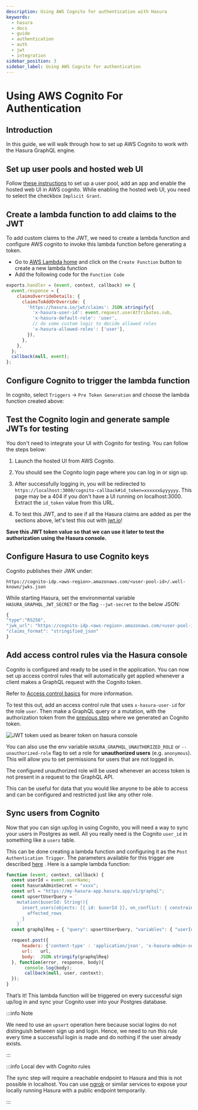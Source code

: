 ```yaml
---
description: Using AWS Cognito for authentication with Hasura
keywords:
  - hasura
  - docs
  - guide
  - authentication
  - auth
  - jwt
  - integration
sidebar_position: 3
sidebar_label: Using AWS Cognito for authentication
---
```



# Using AWS Cognito For Authentication

## Introduction

In this guide, we will walk through how to set up AWS Cognito to work with the Hasura GraphQL engine.

## Set up user pools and hosted web UI

Follow
[these instructions](https://docs.aws.amazon.com/cognito/latest/developerguide/getting-started-with-cognito-user-pools.html)
to set up a user pool, add an app and enable the hosted web UI in AWS cognito. While enabling the hosted web UI, you
need to select the checkbox `Implicit Grant`.

<Thumbnail src='/img/guides/cognito-app-client-settings.png' alt='Cognito App Client Settings' />

## Create a lambda function to add claims to the JWT

To add custom claims to the JWT, we need to create a lambda function and configure AWS cognito to invoke this lambda
function before generating a token.

- Go to [AWS Lambda home](https://console.aws.amazon.com/lambda/home) and click on the `Create Function` button to
  create a new lambda function
- Add the following code for the `Function Code`

```javascript
exports.handler = (event, context, callback) => {
  event.response = {
    claimsOverrideDetails: {
      claimsToAddOrOverride: {
        'https://hasura.io/jwt/claims': JSON.stringify({
          'x-hasura-user-id': event.request.userAttributes.sub,
          'x-hasura-default-role': 'user',
          // do some custom logic to decide allowed roles
          'x-hasura-allowed-roles': ['user'],
        }),
      },
    },
  };
  callback(null, event);
};
```

<Thumbnail src='/img/guides/cognito-lambda.png' alt='Cognito Lambda function to add claims to the JWT' />

## Configure Cognito to trigger the lambda function

In cognito, select `Triggers` -> `Pre Token Generation` and choose the lambda function created above:

<Thumbnail src='/img/guides/cognito-triggers-1.png' alt='Select lambda for the trigger' />

<Thumbnail src='/img/guides/cognito-triggers-2.png' alt='Select lambda for the trigger' />

## Test the Cognito login and generate sample JWTs for testing

You don't need to integrate your UI with Cognito for testing. You can follow the steps below:

1.  Launch the hosted UI from AWS Cognito.

<Thumbnail src='/img/guides/cognito-launch-hosted-ui.png' alt='Launch Cognito Login UI' />

2.  You should see the Cognito login page where you can log in or sign up.

<Thumbnail src='/img/guides/cognito-login.png' alt='Cognito Login Page' />

<div id='test-cognito' />

3. After successfully logging in, you will be redirected to
   `https://localhost:3000/cognito-callback#id_token=xxxxxx&yyyyyy`. This page may be a 404 if you don't have a UI
   running on localhost:3000. Extract the `id_token` value from this URL.

<Thumbnail src='/img/guides/cognito-redirect.png' alt='JWT from id_token query param' />

4.  To test this JWT, and to see if all the Hasura claims are added as per the sections above, let's test this out with
    [jwt.io](https://jwt.io)!

<Thumbnail src='/img/guides/cognito-jwt.png' alt='JWT debug on jwt.io' />

**Save this JWT token value so that we can use it later to test the authorization using the Hasura console.**

## Configure Hasura to use Cognito keys

Cognito publishes their JWK under:

`https://cognito-idp.<aws-region>.amazonaws.com/<user-pool-id>/.well-known/jwks.json`

While starting Hasura, set the environmental variable `HASURA_GRAPHQL_JWT_SECRET` or the flag `--jwt-secret` to the
below JSON:

```javascript
{
"type":"RS256",
"jwk_url": "https://cognito-idp.<aws-region>.amazonaws.com/<user-pool-id>/.well-known/jwks.json",
"claims_format": "stringified_json"
}
```

## Add access control rules via the Hasura console

Cognito is configured and ready to be used in the application. You can now set up access control rules that will
automatically get applied whenever a client makes a GraphQL request with the Cognito token.

Refer to [Access control basics](/auth/authorization/basics.mdx) for more information.

To test this out, add an access control rule that uses `x-hasura-user-id` for the role `user`. Then make a GraphQL query
or a mutation, with the authorization token from the [previous step](#test-cognito) where we generated an Cognito token.

<img
  src='https://graphql-engine-cdn.hasura.io/img/jwt-header-auth-hasura.png'
  className='no-shadow'
  alt='JWT token used as bearer token on hasura console'
/>

You can also use the env variable `HASURA_GRAPHQL_UNAUTHORIZED_ROLE` or `--unauthorized-role` flag to set a role for
**unauthorized users** (e.g. `anonymous`). This will allow you to set permissions for users that are not logged in.

The configured unauthorized role will be used whenever an access token is not present in a request to the GraphQL API.

This can be useful for data that you would like anyone to be able to access and can be configured and restricted just
like any other role.

## Sync users from Cognito

Now that you can sign up/log in using Cognito, you will need a way to sync your users in Postgres as well. All you
really need is the Cognito `user_id` in something like a `users` table.

This can be done creating a lambda function and configuring it as the `Post Authentication Trigger`. The parameters
available for this trigger are described
[here](https://docs.aws.amazon.com/cognito/latest/developerguide/user-pool-lambda-post-authentication.html) . Here is a
sample lambda function:

```javascript
function (event, context, callback) {
  const userId = event.userName;
  const hasuraAdminSecret = "xxxx";
  const url = "https://my-hasura-app.hasura.app/v1/graphql";
  const upsertUserQuery = `
    mutation($userId: String!){
      insert_users(objects: [{ id: $userId }], on_conflict: { constraint: users_pkey, update_columns: [] }) {
        affected_rows
      }
    }`
  const graphqlReq = { "query": upsertUserQuery, "variables": { "userId": userId } }

  request.post({
      headers: {'content-type' : 'application/json', 'x-hasura-admin-secret': hasuraAdminSecret},
      url:   url,
      body:  JSON.stringify(graphqlReq)
  }, function(error, response, body){
       console.log(body);
       callback(null, user, context);
  });
}
```

That’s it! This lambda function will be triggered on every successful sign up/log in and sync your Cognito user into
your Postgres database.

:::info Note

We need to use an `upsert` operation here because social logins do not distinguish between sign up and login. Hence, we
need to run this rule every time a successful login is made and do nothing if the user already exists.

:::

:::info Local dev with Cognito rules

The sync step will require a reachable endpoint to Hasura and this is not possible in localhost. You can use
[ngrok](https://ngrok.com/) or similar services to expose your locally running Hasura with a public endpoint
temporarily.

:::
